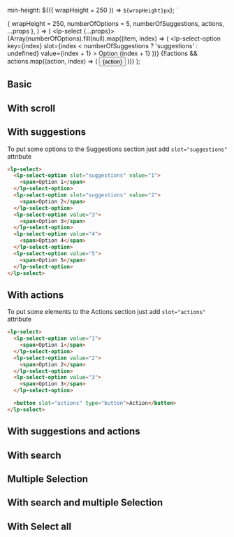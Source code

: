 


<Meta title="Components/Inputs/Select" />

<ReadmeWrap>
  <Readme />
</ReadmeWrap>

  min-height: ${({ wrapHeight = 250 }) => `${wrapHeight}px`};
`

  { wrapHeight = 250, numberOfOptions = 5, numberOfSuggestions, actions, ...props },
) => (
  <SelectWrap wrapHeight={wrapHeight}>
    <lp-select {...props}>
      {Array(numberOfOptions).fill(null).map((item, index) => (
        <lp-select-option
          key={index}
          slot={index < numberOfSuggestions ? 'suggestions' : undefined}
          value={index + 1}
        >
          Option {index + 1}
        </lp-select-option>
      ))}
      {!!actions && actions.map((action, index) => (
        <button key={index} slot="actions" type="button">{action}</button>
      ))}
    </lp-select>
  </SelectWrap>
);

## Basic

<Preview>
  <SelectExample />
</Preview>

<Preview light>
  <SelectExample theme="light" />
</Preview>

## With scroll

<Preview>
  <SelectExample numberOfOptions={10} numberOfSuggestions={10} />
</Preview>

## With suggestions

To put some options to the Suggestions section just add `slot="suggestions"` attribute

<Preview>
  <SelectExample numberOfSuggestions={2} />
</Preview>

```html
<lp-select>
  <lp-select-option slot="suggestions" value="1">
    <span>Option 1</span>
  </lp-select-option>
  <lp-select-option slot="suggestions" value="2">
    <span>Option 2</span>
  </lp-select-option>
  <lp-select-option value="3">
    <span>Option 3</span>
  </lp-select-option>
  <lp-select-option value="4">
    <span>Option 4</span>
  </lp-select-option>
  <lp-select-option value="5">
    <span>Option 5</span>
  </lp-select-option>
</lp-select>
```

## With actions

To put some elements to the Actions section just add `slot="actions"` attribute

<Preview>
  <SelectExample actions={['Action 1']} />
</Preview>

```html
<lp-select>
  <lp-select-option value="1">
    <span>Option 1</span>
  </lp-select-option>
  <lp-select-option value="2">
    <span>Option 2</span>
  </lp-select-option>
  <lp-select-option value="3">
    <span>Option 3</span>
  </lp-select-option>

  <button slot="actions" type="button">Action</button>
</lp-select>
```

## With suggestions and actions

<Preview>
  <SelectExample numberOfSuggestions={2} actions={['Action 1']} />
</Preview>

## With search

<Preview>
  <SelectExample search />
</Preview>

## Multiple Selection

<Preview>
  <SelectExample multiple />
</Preview>

## With search and multiple Selection

<Preview>
  <SelectExample search multiple />
</Preview>

## With Select all

<Preview>
  <SelectExample with-select-all="Select all" multiple />
</Preview>
